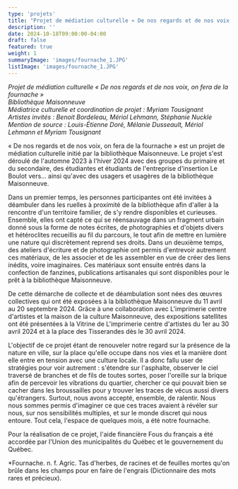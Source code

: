 ```yaml
---
type: 'projets'
title: "Projet de médiation culturelle « De nos regards et de nos voix, on fera de la fournache » "
description: ''
date: 2024-10-18T09:00:00-04:00
draft: false
featured: true
weight: 1
summaryImage: 'images/fournache_1.JPG'
listImage: 'images/fournache_1.JPG'
---
```


<ImageGrid 
  match="images/fournache_*" 
  sortOrder="asc" 
  rowHeight={200} 
  margins={10} 
  thumbnailResizeOptions="600x600 q100 Lanczos" 
  showExif={false} 
  previewType="blur" 
  embedPreview={true} 
  thumbnailHoverEffect="none" 
/>
 
_Projet de médiation culturelle « De nos regards et de nos voix, on fera de la fournache »  
Bibliothèque Maisonneuve   
Médiatrice culturelle et coordination de projet : Myriam Tousignant  
Artistes invités : Benoit Bordeleau, Mériol Lehmann, Stéphanie Nuckle  
Mention de source : Louis-Étienne Doré, Mélanie Dusseault, Mériol Lehmann et Myriam Tousignant_

 « De nos regards et de nos voix, on fera de la fournache » est un projet de médiation culturelle initié par la bibliothèque Maisonneuve. Le projet s'est déroulé de l'automne 2023 à l'hiver 2024 avec des groupes du primaire et du secondaire, des étudiantes et étudiants de l'entreprise d'insertion Le Boulot vers… ainsi qu'avec des usagers et usagères de la bibliothèque Maisonneuve. 

Dans un premier temps, les personnes participantes ont été invitées à déambuler dans les ruelles à proximité de la bibliothèque afin d'aller à la rencontre d'un territoire familier, de s'y rendre disponibles et curieuses. Ensemble, elles ont capté ce qui se réensauvage dans un fragment urbain donné sous la forme de notes écrites, de photographies et d'objets divers et hétéroclites recueillis au fil du parcours, le tout afin de mettre en lumière une nature qui discrètement reprend ses droits. Dans un deuxième temps, des ateliers d'écriture et de photographie ont permis d'entrevoir autrement ces matériaux, de les associer et de les assembler en vue de créer des liens inédits, voire imaginaires. Ces matériaux sont ensuite entrés dans la confection de fanzines, publications artisanales qui sont disponibles pour le prêt à la bibliothèque Maisonneuve. 

De cette démarche de collecte et de déambulation sont nées des œuvres collectives qui ont été exposées à la bibliothèque Maisonneuve du 11 avril au 20 septembre 2024. Grâce à une collaboration avec L'imprimerie centre d'artistes et la maison de la culture Maisonneuve, des expositions satellites ont été présentées à la Vitrine de L'imprimerie centre d'artistes du 1er au 30 avril 2024 et à la place des Tisserandes dès le 30 avril 2024. 

L'objectif de ce projet étant de renouveler notre regard sur la présence de la nature en ville, sur la place qu'elle occupe dans nos vies et la manière dont elle entre en tension avec une culture locale. Il a donc fallu user de stratégies pour voir autrement : s'étendre sur l'asphalte, observer le ciel traversé de branches et de fils de toutes sortes, poser l'oreille sur la brique afin de percevoir les vibrations du quartier, chercher ce qui pouvait bien se cacher dans les broussailles pour y trouver les traces de vécus aussi divers qu'étrangers. Surtout, nous avons accepté, ensemble, de ralentir. Nous nous sommes permis d'imaginer ce que ces traces avaient à révéler sur nous, sur nos sensibilités multiples, et sur le monde discret qui nous entoure. Tout cela, l'espace de quelques mois, a été notre fournache. 

Pour la réalisation de ce projet, l'aide financière Fous du français a été accordée par l'Union des municipalités du Québec et le gouvernement du Québec. 

*Fournache. n. f. Agric. Tas d'herbes, de racines et de feuilles mortes qu'on brûle dans les champs pour en faire de l'engrais (Dictionnaire des mots rares et précieux).
